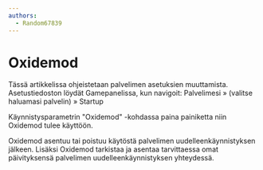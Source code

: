 ```yaml
---
authors:
  - Random67839
---
```


# Oxidemod

Tässä artikkelissa ohjeistetaan palvelimen asetuksien muuttamista.
Asetustiedoston löydät Gamepanelissa, kun navigoit: Palvelimesi » (valitse
haluamasi palvelin) » Startup

Käynnistysparametrin "Oxidemod" -kohdassa paina painiketta niin Oxidemod tulee
käyttöön.

Oxidemod asentuu tai poistuu käytöstä palvelimen uudelleenkäynnistyksen jälkeen.
Lisäksi Oxidemod tarkistaa ja asentaa tarvittaessa omat päivityksensä palvelimen
uudelleenkäynnistyksen yhteydessä.
